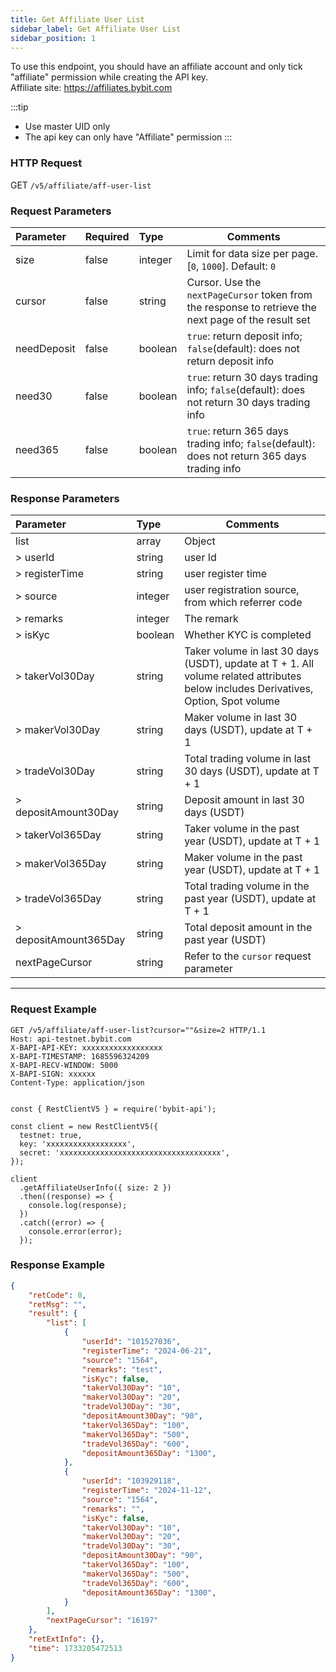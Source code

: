 ```yaml
---
title: Get Affiliate User List
sidebar_label: Get Affiliate User List
sidebar_position: 1
---
```


To use this endpoint, you should have an affiliate account and only tick "affiliate" permission while creating the API key.<br/>
Affiliate site: https://affiliates.bybit.com

:::tip
* Use master UID only
* The api key can only have "Affiliate" permission
:::

### HTTP Request
GET `/v5/affiliate/aff-user-list`

### Request Parameters
| Parameter | Required | Type | Comments|
|:----- |:-------|:-----|------ |
|size |false |integer |Limit for data size per page. [`0`, `1000`]. Default: `0`|
|cursor |false |string |Cursor. Use the `nextPageCursor` token from the response to retrieve the next page of the result set|
|needDeposit |false |boolean |`true`: return deposit info; `false`(default): does not return deposit info|
|need30 |false |boolean |`true`: return 30 days trading info; `false`(default): does not return 30 days trading info|
|need365 |false |boolean |`true`: return 365 days trading info; `false`(default): does not return 365 days trading info|

### Response Parameters
| Parameter | Type | Comments|
|:----- |:-----|----- |
|list |array |Object |
|> userId |string |user Id |
|> registerTime |string |user register time|
|> source |integer |user registration source, from which referrer code |
|> remarks |integer |The remark|
|> isKyc |boolean |Whether KYC is completed|
|> takerVol30Day |string |Taker volume in last 30 days (USDT), update at T + 1. All volume related attributes below includes Derivatives, Option, Spot volume|
|> makerVol30Day |string |Maker volume in last 30 days (USDT), update at T + 1|
|> tradeVol30Day |string |Total trading volume in last 30 days (USDT), update at T + 1|
|> depositAmount30Day |string |Deposit amount in last 30 days (USDT)|
|> takerVol365Day |string |Taker volume in the past year (USDT), update at T + 1|
|> makerVol365Day |string |Maker volume in the past year (USDT), update at T + 1|
|> tradeVol365Day |string |Total trading volume in the past year (USDT), update at T + 1|
|> depositAmount365Day |string |Total deposit amount in the past year (USDT)|
|nextPageCursor |string | Refer to the `cursor` request parameter

---

### Request Example

<Tabs groupId="programming-languages">
<TabItem value="http" label="HTTP">

```http
GET /v5/affiliate/aff-user-list?cursor=""&size=2 HTTP/1.1
Host: api-testnet.bybit.com
X-BAPI-API-KEY: xxxxxxxxxxxxxxxxxx
X-BAPI-TIMESTAMP: 1685596324209
X-BAPI-RECV-WINDOW: 5000
X-BAPI-SIGN: xxxxxx
Content-Type: application/json
```

</TabItem>
<TabItem value="python" label="Python">

```python

```

</TabItem>

<TabItem value="Node" label="Node.js">

```n4js
const { RestClientV5 } = require('bybit-api');

const client = new RestClientV5({
  testnet: true,
  key: 'xxxxxxxxxxxxxxxxxx',
  secret: 'xxxxxxxxxxxxxxxxxxxxxxxxxxxxxxxxxxxx',
});

client
  .getAffiliateUserInfo({ size: 2 })
  .then((response) => {
    console.log(response);
  })
  .catch((error) => {
    console.error(error);
  });
```

</TabItem>
</Tabs>

### Response Example

```json
{
    "retCode": 0,
    "retMsg": "",
    "result": {
        "list": [
            {
                "userId": "101527036",
                "registerTime": "2024-06-21",
                "source": "1564",
                "remarks": "test",
                "isKyc": false,
                "takerVol30Day": "10",
                "makerVol30Day": "20",
                "tradeVol30Day": "30",
                "depositAmount30Day": "90",
                "takerVol365Day": "100",
                "makerVol365Day": "500",
                "tradeVol365Day": "600",
                "depositAmount365Day": "1300",
            },
            {
                "userId": "103929118",
                "registerTime": "2024-11-12",
                "source": "1564",
                "remarks": "",
                "isKyc": false,
                "takerVol30Day": "10",
                "makerVol30Day": "20",
                "tradeVol30Day": "30",
                "depositAmount30Day": "90",
                "takerVol365Day": "100",
                "makerVol365Day": "500",
                "tradeVol365Day": "600",
                "depositAmount365Day": "1300",
            }
        ],
        "nextPageCursor": "16197"
    },
    "retExtInfo": {},
    "time": 1733205472513
}
```
